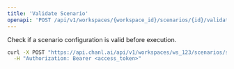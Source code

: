 ```yaml
---
title: 'Validate Scenario'
openapi: 'POST /api/v1/workspaces/{workspace_id}/scenarios/{id}/validate'
---
```


Check if a scenario configuration is valid before execution.

<RequestExample>

```bash cURL
curl -X POST "https://api.chanl.ai/api/v1/workspaces/ws_123/scenarios/scenario_456/validate" \
  -H "Authorization: Bearer <access_token>"
```

</RequestExample>